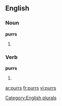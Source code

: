 
==English==

===Noun===
'''purrs'''

# {{plural of |[[purr]]}}

===Verb===
'''purrs'''

# {{third-person singular of|[[purr]]}}

[[Category:English plurals]]

[[ar:purrs]]
[[fr:purrs]]
[[vi:purrs]]